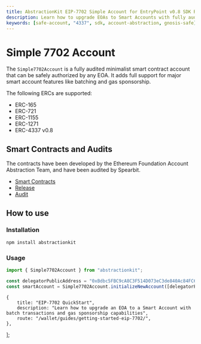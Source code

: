 ```yaml
---
title: AbstractionKit EIP-7702 Simple Account for EntryPoint v0.8 SDK Reference 
description: Learn how to upgrade EOAs to Smart Accounts with fully audited Smart Contracts
keywords: [safe-account, "4337", sdk, account-abstraction, gnosis-safe]
---
```


# Simple 7702 Account
The `Simple7702Account` is a fully audited minimalist smart contract account that can be safely authorized by any EOA. It adds full support for 
major smart account features like batching and gas sponsorship.

The following ERCs are supported:

- ERC-165
- ERC-721
- ERC-1155
- ERC-1271
- ERC-4337 v0.8

## Smart Contracts and Audits

The contracts have been developed by the Ethereum Foundation Account Abstraction Team, and have been audited by Spearbit. 

- [Smart Contracts](https://github.com/eth-infinitism/account-abstraction/blob/develop/contracts/accounts/Simple7702Account.sol)
- [Release](https://github.com/eth-infinitism/account-abstraction/releases/tag/v0.8.0)
- [Audit](https://github.com/eth-infinitism/account-abstraction/blob/develop/audits/SpearBit%20Account%20Abstraction%20Security%20Review%20-%20Mar%202024.pdf)

## How to use

### Installation

```bash
npm install abstractionkit
```

### Usage

```ts
import { Simple7702Account } from "abstractionkit"; 

const delegatorPublicAddress = "0xBdbc5FBC9cA8C3F514D073eC3de840Ac84FC6D31"; // eoa public key
const smartAccount = Simple7702Account.initializeNewAccount([delegatorPublicAddress]);
```

    {
        title: "EIP-7702 QuickStart",
        description: "Learn how to upgrade an EOA to a Smart Account with batch transactions and gas sponsorship capabilities",
        route: "/wallet/guides/getting-started-eip-7702/",
    },
];

<CardList items={GETTING_STARTED_ITEMS} />
